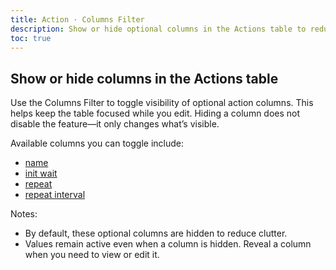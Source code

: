 ```yaml
---
title: Action · Columns Filter
description: Show or hide optional columns in the Actions table to reduce clutter—this changes only the view, not behavior.
toc: true
---
```


## Show or hide columns in the Actions table

Use the Columns Filter to toggle visibility of optional action columns. This helps keep the table focused while you edit. Hiding a column does not disable the feature—it only changes what’s visible.

Available columns you can toggle include:

- [name]([[docsref:/action/overview#name]])
- [init wait]([[docsref:/action/overview#init-wait]])
- [repeat]([[docsref:/action/overview#repeat]])
- [repeat interval]([[docsref:/action/overview#repeat-interval]])

Notes:

- By default, these optional columns are hidden to reduce clutter.
- Values remain active even when a column is hidden. Reveal a column when you need to view or edit it.

<img
  class="d-block mb-4 img-fluid rounded-3"
  src="/docs/[[config:docs_version]]/assets/img/action-columns.png"
  alt=""
/>
